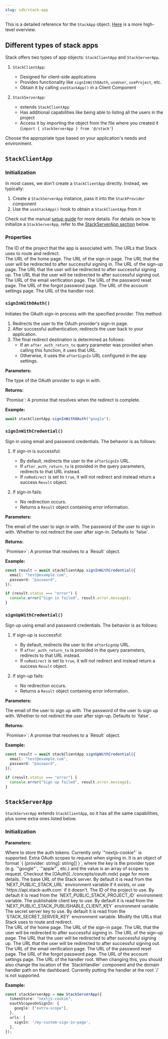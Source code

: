 ```yaml
---
slug: sdk/stack-app
---
```


This is a detailed reference for the `StackApp` object. [Here](../concepts/stack-app.mdx) is a more high-level overview.

## Different types of stack apps

Stack offers two types of app objects: `StackClientApp` and `StackServerApp`.

1. `StackClientApp`:
   - Designed for client-side applications
   - Provides functionality like `signInWithOAuth`, `useUser`, `useProject`, etc.
   - Obtain it by calling `useStackApp()` in a Client Component

2. `StackServerApp`:
   - extends `StackClientApp`
   - Has additional capabilities like being able to listing all the users in the project
   - Access it by importing the object from the file where you created it (`import { stackServerApp } from '@/stack'`)

Choose the appropriate type based on your application's needs and environment.


## `StackClientApp`

### Initialization

In most cases, we don't create a `StackClientApp` directly. Instead, we typically:

1. Create a `StackServerApp` instance, pass it into the `StackProvider` component
2. Use the `useStackApp()` hook to obtain a `StackClientApp` from it

Check out the manual [setup guide](../getting-started/setup.mdx) for more details. For details on how to initialize a `StackServerApp`, refer to the [StackServerApp section](#stackserverapp) below.

### Properties

<div className="indented">
<ParamField path="projectId" type="string">
The ID of the project that the app is associated with.
</ParamField>

<ParamField path="urls" type="object">
  The URLs that Stack uses to route and redirect.

  <div className="indented">
  <ParamField path="home" type="string">
  The URL of the home page.
  </ParamField>
  <ParamField path="signIn" type="string">
  The URL of the sign-in page.
  </ParamField>
  <ParamField path="afterSignIn" type="string">
  The URL that the user will be redirected to after successful signing in.
  </ParamField>
  <ParamField path="signUp" type="string">
  The URL of the sign-up page.
  </ParamField>
  <ParamField path="afterSignUp" type="string">
  The URL that the user will be redirected to after successful signing up.
  </ParamField>
  <ParamField path="afterSignOut" type="string">
  The URL that the user will be redirected to after successful signing out.
  </ParamField>
  <ParamField path="emailVerification" type="string">
  The URL of the email verification page.
  </ParamField>
  <ParamField path="passwordReset" type="string">
  The URL of the password reset page.
  </ParamField>
  <ParamField path="forgotPassword" type="string">
  The URL of the forgot password page.
  </ParamField>
  <ParamField path="accountSettings" type="string">
  The URL of the account settings page.
  </ParamField>
  <ParamField path="handler" type="string">
  The URL of the handler root. 
  </ParamField>
  </div>
</ParamField>
</div>

### `signInWithOAuth()`

Initiates the OAuth sign-in process with the specified provider. This method:

1. Redirects the user to the OAuth provider's sign-in page.
2. After successful authentication, redirects the user back to your application.
3. The final redirect destination is determined as follows:
   - If an `after_auth_return_to` query parameter was provided when calling this function, it uses that URL.
   - Otherwise, it uses the `afterSignIn` URL configured in the app settings.

**Parameters:**

<div className="indented">
<ParamField path="provider" type="string" required>
The type of the OAuth provider to sign in with.
</ParamField>
</div>

**Returns:**

<div className="indented">
`Promise<void>`: A promise that resolves when the redirect is complete.
</div>

**Example:**

```typescript
await stackClientApp.signInWithOAuth("google");
```

### `signInWithCredential()`
 
Sign in using email and password credentials. The behavior is as follows:

1. If sign-in is successful:
   - By default, redirects the user to the `afterSignIn` URL.
   - If `after_auth_return_to` is provided in the query parameters, redirects to that URL instead.
   - If `noRedirect` is set to `true`, it will not redirect and instead return a success `Result` object.

2. If sign-in fails:
   - No redirection occurs.
   - Returns a `Result` object containing error information.

**Parameters:**

<div className="indented">
<ParamField path="options" type="object">
  <div className="indented">
  <ParamField path="email" type="string" required>
  The email of the user to sign in with.
  </ParamField>
  <ParamField path="password" type="string" required>
  The password of the user to sign in with.
  </ParamField>
  <ParamField path="noRedirect" type="boolean">
  Whether to not redirect the user after sign-in. Defaults to `false`.
  </ParamField>
  </div>
</ParamField>
</div>

**Returns:**

<div className="indented">
`Promise<Result<undefined, KnownErrors["EmailPasswordMismatch"]>>`: A promise that resolves to a `Result` object.
</div>

**Example:**

```typescript
const result = await stackClientApp.signInWithCredential({
  email: "test@example.com",
  password: "password",
});

if (result.status === "error") {
  console.error("Sign in failed", result.error.message);
}
```

### `signUpWithCredential()`

Sign up using email and password credentials. The behavior is as follows:

1. If sign-up is successful:
   - By default, redirects the user to the `afterSignUp` URL.
   - If `after_auth_return_to` is provided in the query parameters, redirects to that URL instead.
   - If `noRedirect` is set to `true`, it will not redirect and instead return a success `Result` object.

2. If sign-up fails:
   - No redirection occurs.
   - Returns a `Result` object containing error information.

**Parameters:**

<div className="indented">
<ParamField path="options" type="object">
  <div className="indented">
  <ParamField path="email" type="string" required>
  The email of the user to sign up with.
  </ParamField>
  <ParamField path="password" type="string" required>
  The password of the user to sign up with.
  </ParamField>
  <ParamField path="noRedirect" type="boolean">
  Whether to not redirect the user after sign-up. Defaults to `false`.
  </ParamField>
  </div>
</ParamField>
</div>

**Returns:**

<div className="indented">
`Promise<Result<undefined, KnownErrors["UserEmailAlreadyExists"] | KnownErrors["PasswordRequirementsNotMet"]>>`: A promise that resolves to a `Result` object.
</div>

**Example:**

```typescript
const result = await stackClientApp.signUpWithCredential({
  email: "test@example.com",
  password: "password",
});

if (result.status === "error") {
  console.error("Sign up failed", result.error.message);
}
```

## `StackServerApp`

`StackServerApp` extends `StackClientApp`, so it has all the same capabilities, plus some extra ones listed below.

### Initialization

**Parameters:**

<div className="indented">
<ParamField path="options" type="object">
  <div className="indented">
  <ParamField path="tokenStore" type="string" required>
  Where to store the auth tokens. Currently only `"nextjs-cookie"` is supported.
  </ParamField>

  <ParamField path="oauthScopesOnSignIn" type="object">
  Extra OAuth scopes to request when signing in. It is an object of format `{ [provider: string]: string[] }`, where the key is the provider type (e.g. `"google"`, `"apple"`, etc.) and the value is an array of scopes to request. Checkout the [OAuth](../concepts/oauth.mdx) page for more details.
  </ParamField>

  <ParamField path="baseUrl" type="string">
  The base URL of the Stack server. By default it is read from the `NEXT_PUBLIC_STACK_URL` environment variable if it exists, or use `https://api.stack-auth.com` if it doesn't.
  </ParamField>

  <ParamField path="projectId" type="string">
  The ID of the project to use. By default it is read from the `NEXT_PUBLIC_STACK_PROJECT_ID` environment variable.
  </ParamField>

  <ParamField path="publishableClientKey" type="string">
  The publishable client key to use. By default it is read from the `NEXT_PUBLIC_STACK_PUBLISHABLE_CLIENT_KEY` environment variable.
  </ParamField>

  <ParamField path="secretServerKey" type="string">
  The secret server key to use. By default it is read from the `STACK_SECRET_SERVER_KEY` environment variable.
  </ParamField>

  <ParamField path="urls" type="object">
    Modify the URLs that Stack uses to route and redirect.
    <div className="indented">
      <ParamField path="home" type="string" default="'/'" >
      The URL of the home page.
      </ParamField>
      <ParamField path="signIn" type="string" default="urls.handler + '/sign-in'">
      The URL of the sign-in page.
      </ParamField>
      <ParamField path="afterSignIn" type="string" default="urls.home">
      The URL that the user will be redirected to after successful signing in.
      </ParamField>
      <ParamField path="signUp" type="string" default="urls.handler + '/sign-up'">
      The URL of the sign-up page.
      </ParamField>
      <ParamField path="afterSignUp" type="string" default="urls.home">
      The URL that the user will be redirected to after successful signing up.
      </ParamField>
      <ParamField path="afterSignOut" type="string" default="urls.home">
      The URL that the user will be redirected to after successful signing out.
      </ParamField>
      <ParamField path="emailVerification" type="string" default="urls.handler + '/email-verification'">
      The URL of the email verification page.
      </ParamField>
      <ParamField path="passwordReset" type="string" default="urls.handler + '/password-reset'">
      The URL of the password reset page.
      </ParamField>
      <ParamField path="forgotPassword" type="string" default="urls.handler + '/forgot-password'">
      The URL of the forgot password page.
      </ParamField>
      <ParamField path="accountSettings" type="string" default="urls.handler + '/account-settings'">
      The URL of the account settings page.
      </ParamField>
      <ParamField path="handler" type="string" default="'/handler'">
      The URL of the handler root. When changing this, you should also change the location of the `StackHandler` component and the domain handler path on the dashboard. Currently putting the handler at the root `/` is not supported.
      </ParamField>
    </div>
  </ParamField>
  </div>

</ParamField>
</div>

**Example:**

```typescript
const stackServerApp = new StackServerApp({
  tokenStore: "nextjs-cookie",
  oauthScopesOnSignIn: {
    google: ["extra-scope"],
  },
  urls: {
    signIn: '/my-custom-sign-in-page',
  },
});
```
